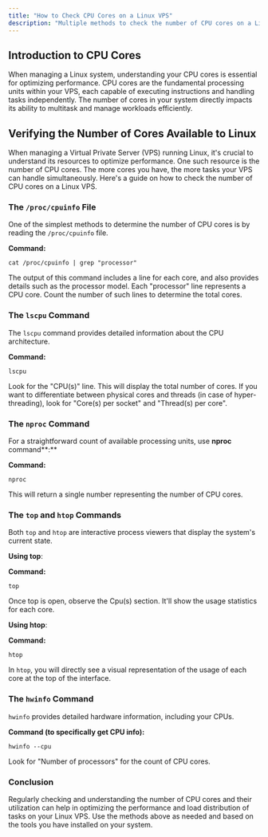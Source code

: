 ```yaml
---
title: "How to Check CPU Cores on a Linux VPS"
description: "Multiple methods to check the number of CPU cores on a Linux VPS. From simple command-line utilities to detailed hardware info tools, get a comprehensive guide to optimize and understand your server's performance capabilities"
---
```


## Introduction to CPU Cores

When managing a Linux system, understanding your CPU cores is essential for optimizing performance. CPU cores are the fundamental processing units within your VPS, each capable of executing instructions and handling tasks independently. The number of cores in your system directly impacts its ability to multitask and manage workloads efficiently.

## **Verifying** the Number of Cores Available to Linux

When managing a Virtual Private Server (VPS) running Linux, it's crucial to understand its resources to optimize performance. One such resource is the number of CPU cores. The more cores you have, the more tasks your VPS can handle simultaneously. Here's a guide on how to check the number of CPU cores on a Linux VPS.

### The `/proc/cpuinfo` File

One of the simplest methods to determine the number of CPU cores is by reading the `/proc/cpuinfo` file.

**Command:**

```shell Shell
cat /proc/cpuinfo | grep "processor"
```

The output of this command includes a line for each core, and also provides details such as the processor model. Each "processor" line represents a CPU core. Count the number of such lines to determine the total cores.

### The `lscpu` Command

The `lscpu` command provides detailed information about the CPU architecture.

**Command:**

```shell Shell
lscpu
```

Look for the "CPU(s)" line. This will display the total number of cores. If you want to differentiate between physical cores and threads (in case of hyper-threading), look for "Core(s) per socket" and "Thread(s) per core".

### The `nproc` Command

For a straightforward count of available processing units, use **nproc** command\*\*:\*\*

**Command:**

```shell Shell
nproc
```

This will return a single number representing the number of CPU cores.

### The `top` and `htop` Commands

Both `top` and `htop` are interactive process viewers that display the system's current state.

**Using top**:

**Command:**

```shell Shell
top
```

Once top is open, observe the Cpu(s) section. It'll show the usage statistics for each core.

**Using htop**:

**Command:**

```shell Shell
htop
```

In `htop`, you will directly see a visual representation of the usage of each core at the top of the interface.

### The `hwinfo` Command

`hwinfo` provides detailed hardware information, including your CPUs.

**Command (to specifically get CPU info):**

```shell Shell
hwinfo --cpu
```

Look for "Number of processors" for the count of CPU cores.

### Conclusion

Regularly checking and understanding the number of CPU cores and their utilization can help in optimizing the performance and load distribution of tasks on your Linux VPS. Use the methods above as needed and based on the tools you have installed on your system.

<CtaButton label="CPU Cores vs. CPU Sockets" link="./understanding-cpu-cores-vs-sockets-in-vps" />